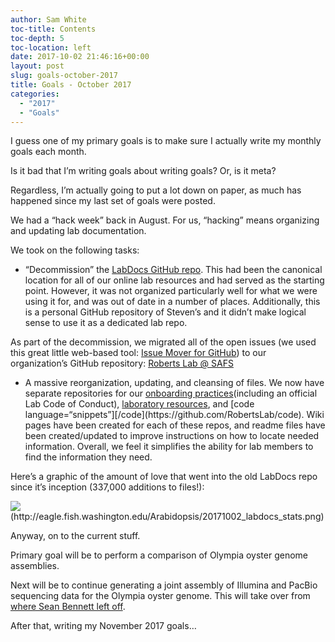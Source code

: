 ```yaml
---
author: Sam White
toc-title: Contents
toc-depth: 5
toc-location: left
date: 2017-10-02 21:46:16+00:00
layout: post
slug: goals-october-2017
title: Goals - October 2017
categories:
  - "2017"
  - "Goals"
---
```


I guess one of my primary goals is to make sure I actually write my monthly goals each month.

Is it bad that I'm writing goals about writing goals? Or, is it meta?

Regardless, I'm actually going to put a lot down on paper, as much has happened since my last set of goals were posted.

We had a "hack week" back in August. For us, "hacking" means organizing and updating lab documentation.

We took on the following tasks:





  * "Decommission" the [LabDocs GitHub repo](https://github.com/sr320/LabDocs). This had been the canonical location for all of our online lab resources and had served as the starting point. However, it was not organized particularly well for what we were using it for, and was out of date in a number of places. Additionally, this is a personal GitHub repository of Steven's and it didn't make logical sense to use it as a dedicated lab repo.



As part of the decommission, we migrated all of the open issues (we used this great little web-based tool: [Issue Mover for GitHub](https://github.com/google/github-issue-mover)) to our organization's GitHub repository: [Roberts Lab @ SAFS](https://github.com/RobertsLab/)





  * A massive reorganization, updating, and cleansing of files. We now have separate repositories for our [onboarding practices](https://github.com/RobertsLab/onboarding)(including an official Lab Code of Conduct), [laboratory resources](https://github.com/RobertsLab/resources), and [code language="snippets"][/code](https://github.com/RobertsLab/code). Wiki pages have been created for each of these repos, and readme files have been created/updated to improve instructions on how to locate needed information. Overall, we feel it simplifies the ability for lab members to find the information they need.



Here's a graphic of the amount of love that went into the old LabDocs repo since it's inception (337,000 additions to files!):

![](https://eagle.fish.washington.edu/Arabidopsis/20171002_labdocs_stats.png)(http://eagle.fish.washington.edu/Arabidopsis/20171002_labdocs_stats.png)

Anyway, on to the current stuff.

Primary goal will be to perform a comparison of Olympia oyster genome assemblies.

Next will be to continue generating a joint assembly of Illumina and PacBio sequencing data for the Olympia oyster genome. This will take over from [where Sean Bennett left off](https://genefish.wordpress.com/2017/06/27/seans-notebook-mummernucmer-error/).

After that, writing my November 2017 goals...
